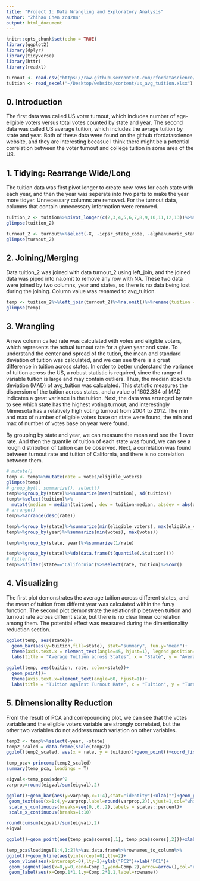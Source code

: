 ```yaml
---
title: "Project 1: Data Wrangling and Exploratory Analysis"
author: "Zhihao Chen zc4284"
output: html_document
---
```


```r
knitr::opts_chunk$set(echo = TRUE)
library(ggplot2)
library(dplyr)
library(tidyverse)
library(httr)
library(readxl)

turnout <- read.csv("https://raw.githubusercontent.com/rfordatascience/tidytuesday/master/data/2018/2018-10-09/voter_turnout.csv")
tuition <- read_excel("~/Desktop/website/content/us_avg_tuition.xlsx")
```
## 0. Introduction
The first data was called US voter turnout, which includes number of age-eligible voters versus total votes counted by state and year. The second data was called US average tuition, which includes the avrage tuition by state and year. Both of these data were found on the github rfordatascience website, and they are interesting becasue I think there might be a potential correlation between the voter turnout and college tuition in some area of the US. 

## 1. Tidying: Rearrange Wide/Long
The tuition data was first pivot longer to create new rows for each state with each year, and then the year was seperate into two parts to make the year more tidyer. Unnecessary columns are removed. For the turnout data, columns that contain unnecessary information were removed. 
```r
tuition_2 <- tuition%>%pivot_longer(c(2,3,4,5,6,7,8,9,10,11,12,13))%>%separate(name, into=c("year","unknown"), convert=T)%>%rename(state = State)%>%select(-unknown)
glimpse(tuition_2)

turnout_2 <- turnout%>%select(-X, -icpsr_state_code, -alphanumeric_state_code)
glimpse(turnout_2)
```

## 2. Joining/Merging
Data tuition_2 was joined with data turnout_2 using left_join, and the joined data was piped into na.omit to remove any row with NA. These two data were joined by two columns, year and states, so there is no data being lost during the joining. Column value was renamed to avg_tuition. 
```r
temp <- tuition_2%>%left_join(turnout_2)%>%na.omit()%>%rename(tuition = value)
glimpse(temp)
```

## 3. Wrangling
A new column called rate was calculated with votes and eligible_voters, which represents the actual turnout rate for a given year and state. To understand the center and spread of the tution, the mean and standard deviation of tuition was calculated, and we can see there is a great difference in tuition across states. In order to better understand the variance of tuition across the US, a robust statistic is required, since the range of variable tuition is large and may contain outliers. Thus, the median absolute deviation (MAD) of avg_tuition was calculated. This statistic measures the dispersion of the tuition across states, and a value of 1602.384 of MAD indicates a great variance in the tuition. Next, the data was arranged by rate to see which state has the highest voting turnout, and interestingly Minnesota has a relatively high voting turnout from 2004 to 2012. The min and max of number of eligible voters base on state were found, the min and max of number of votes base on year were found.

By grouping by state and year, we can measure the mean and see the 1 over rate. And then the quantile of tuition of each state was found, we can see a rough distribution of tuition can be observed. Next, a correlation was found between turnout rate and tuition of California, and there is no correlation between them. 
```r
# mutate()
temp <- temp%>%mutate(rate = votes/eligible_voters)
glimpse(temp)
# group_by(), summarize(), select()
temp%>%group_by(state)%>%summarize(mean(tuition), sd(tuition))
temp%>%select(tuition)%>% 
  mutate(median = median(tuition), dev = tuition-median, absdev = abs(dev), MAD=median(absdev))
# arrange()
temp%>%arrange(desc(rate))

temp%>%group_by(state)%>%summarize(min(eligible_voters), max(eligible_voters))
temp%>%group_by(year)%>%summarize(min(votes), max(votes))

temp%>%group_by(state, year)%>%summarize(1/rate)

temp%>%group_by(state)%>%do(data.frame(t(quantile(.$tuition))))
# filter()
temp%>%filter(state=="California")%>%select(rate, tuition)%>%cor()
```

## 4. Visualizing
The first plot demonstrates the average tuition across different states, and the mean of tuition from differnt year was calculated within the fun.y function. The second plot demonstrate the relationship between tuition and turnout rate across differnt state, but there is no clear linear correlation among them. The potential effect was measured during the dimentionality reduction section. 
```r
ggplot(temp, aes(state))+
  geom_bar(aes(y=tuition,fill=state), stat="summary", fun.y="mean")+ 
  theme(axis.text.x = element_text(angle=45, hjust=1), legend.position="none")+
  labs(title = "Average Tuition across States", x = "State", y = "Average Tuition")

ggplot(temp, aes(tuition, rate, color=state))+
  geom_point()+
  theme(axis.text.x=element_text(angle=60, hjust=1))+
  labs(title = "Tuition against Turnout Rate", x = "Tuition", y = "Turnout Rate")
```

## 5. Dimensionality Reduction
From the result of PCA and correpounding plot, we can see that the votes variable and the eligible voters variable are strongly correlated, but the other two variables do not address much variation on other variables. 
```r
temp2 <- temp%>%select(-year, -state)
temp2_scaled = data.frame(scale(temp2))
ggplot(temp2_scaled, aes(x = rate, y = tuition))+geom_point()+coord_fixed()

temp_pca<-princomp(temp2_scaled)
summary(temp_pca, loadings = T)

eigval<-temp_pca$sdev^2
varprop=round(eigval/sum(eigval),2)

ggplot()+geom_bar(aes(y=varprop,x=1:4),stat="identity")+xlab("")+geom_path(aes(y=varprop,x=1:4))+
 geom_text(aes(x=1:4,y=varprop,label=round(varprop,2)),vjust=1,col="white",size=5)+
 scale_y_continuous(breaks=seq(0,.6,.2),labels = scales::percent)+
 scale_x_continuous(breaks=1:10)

round(cumsum(eigval)/sum(eigval),2) 
eigval

ggplot()+geom_point(aes(temp_pca$scores[,1], temp_pca$scores[,2]))+xlab("PC1")+ylab("PC2")

temp_pca$loadings[1:4,1:2]%>%as.data.frame%>%rownames_to_column%>%
ggplot()+geom_hline(aes(yintercept=0),lty=2)+
 geom_vline(aes(xintercept=0),lty=2)+ylab("PC2")+xlab("PC1")+
 geom_segment(aes(x=0,y=0,xend=Comp.1,yend=Comp.2),arrow=arrow(),col="red")+
 geom_label(aes(x=Comp.1*1.1,y=Comp.2*1.1,label=rowname))
```